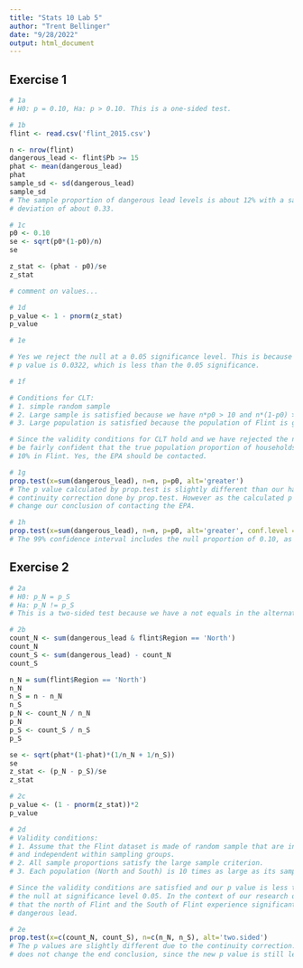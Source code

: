 ```yaml
---
title: "Stats 10 Lab 5"
author: "Trent Bellinger"
date: "9/28/2022"
output: html_document
---
```


## Exercise 1
```r
# 1a
# H0: p = 0.10, Ha: p > 0.10. This is a one-sided test.

# 1b
flint <- read.csv('flint_2015.csv')

n <- nrow(flint)
dangerous_lead <- flint$Pb >= 15
phat <- mean(dangerous_lead)
phat
sample_sd <- sd(dangerous_lead)
sample_sd
# The sample proportion of dangerous lead levels is about 12% with a sample standard
# deviation of about 0.33.

# 1c
p0 <- 0.10
se <- sqrt(p0*(1-p0)/n)
se

z_stat <- (phat - p0)/se
z_stat

# comment on values...

# 1d
p_value <- 1 - pnorm(z_stat)
p_value

# 1e

# Yes we reject the null at a 0.05 significance level. This is because our calculated 
# p value is 0.0322, which is less than the 0.05 significance.

# 1f

# Conditions for CLT: 
# 1. simple random sample
# 2. Large sample is satisfied because we have n*p0 > 10 and n*(1-p0) > 10
# 3. Large population is satisfied because the population of Flint is greater than 10*541 = 54100.

# Since the validity conditions for CLT hold and we have rejected the null at 5% confidence we can
# be fairly confident that the true population proportion of households with dangerous lead levels is greater than
# 10% in Flint. Yes, the EPA should be contacted.

# 1g
prop.test(x=sum(dangerous_lead), n=n, p=p0, alt='greater')
# The p value calculated by prop.test is slightly different than our hand calculated p value. This is due to the
# continuity correction done by prop.test. However as the calculated p value is still under 5% this does not
# change our conclusion of contacting the EPA.

# 1h
prop.test(x=sum(dangerous_lead), n=n, p=p0, alt='greater', conf.level = 0.99)
# The 99% confidence interval includes the null proportion of 0.10, as we are not confident at the 1% level.
```

## Exercise 2
```r
# 2a
# H0: p_N = p_S
# Ha: p_N != p_S
# This is a two-sided test because we have a not equals in the alternative.

# 2b
count_N <- sum(dangerous_lead & flint$Region == 'North')
count_N
count_S <- sum(dangerous_lead) - count_N
count_S

n_N = sum(flint$Region == 'North')
n_N
n_S = n - n_N
n_S
p_N <- count_N / n_N
p_N
p_S <- count_S / n_S
p_S

se <- sqrt(phat*(1-phat)*(1/n_N + 1/n_S))
se
z_stat <- (p_N - p_S)/se
z_stat

# 2c
p_value <- (1 - pnorm(z_stat))*2
p_value

# 2d
# Validity conditions:
# 1. Assume that the Flint dataset is made of random sample that are independent of each other
# and independent within sampling groups.
# 2. All sample proportions satisfy the large sample criterion.
# 3. Each population (North and South) is 10 times as large as its sample.

# Since the validity conditions are satisfied and our p value is less than 5%, we reject
# the null at significance level 0.05. In the context of our research question, this says
# that the north of Flint and the South of Flint experience significantly different levels of
# dangerous lead.

# 2e
prop.test(x=c(count_N, count_S), n=c(n_N, n_S), alt='two.sided')
# The p values are slightly different due to the continuity correction. This correction 
# does not change the end conclusion, since the new p value is still less than 5%.
```
